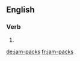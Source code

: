 ==English==

===Verb===
{{head|en}}

# {{en-third-person singular of|jam-pack}}

[[de:jam-packs]]
[[fr:jam-packs]]